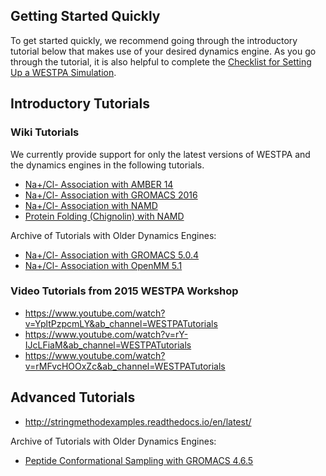 == Getting Started Quickly ==

To get started quickly, we recommend going through the introductory tutorial below that makes use of your desired dynamics engine. As you go through the tutorial, it is also helpful to complete the [[Checklist for Setting Up a WESTPA Simulation]].
 
== Introductory Tutorials ==

=== Wiki Tutorials ===
We currently provide support for only the latest versions of WESTPA and the dynamics engines in the following tutorials.
* [[Na+/Cl- Association with AMBER 14]] 
* [[Na+/Cl- Association with GROMACS 2016]] 
* [[Na+/Cl- Association with NAMD]] 
* [[Protein Folding (Chignolin) with NAMD]]

Archive of Tutorials with Older Dynamics Engines:
* [[Na+/Cl- Association with GROMACS 5.0.4]] 
* [[Na+/Cl- Association with OpenMM 5.1]]

=== Video Tutorials from 2015 WESTPA Workshop ===
* [[Introduction to the WESTPA software package|https://www.youtube.com/watch?v=YpltPzpcmLY&amp;ab_channel=WESTPATutorials]] 
* [[WESTPA with BioNetGen (systems biology software)|https://www.youtube.com/watch?v=rY-IJcLFiaM&amp;ab_channel=WESTPATutorials]] 
* [[WESTPA analysis tools|https://www.youtube.com/watch?v=rMFvcHOOxZc&amp;ab_channel=WESTPATutorials]]

== Advanced Tutorials ==
* [[Weighted Ensemble-Based String Method|http://stringmethodexamples.readthedocs.io/en/latest/]]

Archive of Tutorials with Older Dynamics Engines:
* [[Peptide Conformational Sampling with GROMACS 4.6.5]]

